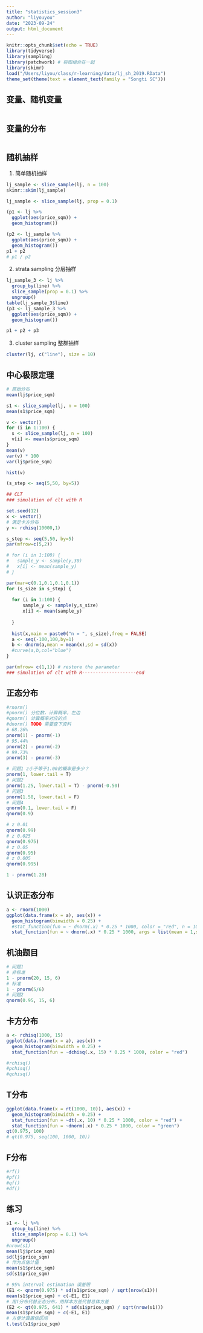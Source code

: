 ```yaml
---
title: "statistics_session3"
author: "liyouyou"
date: "2023-09-24"
output: html_document
---
```


```r
knitr::opts_chunk$set(echo = TRUE)
library(tidyverse)
library(sampling)
library(patchwork) # 将图组合在一起
library(skimr)
load("/Users/liyou/class/r-learning/data/lj_sh_2019.RData")
theme_set(theme(text = element_text(family = "Songti SC")))
```

## 变量、随机变量
```r

```

## 变量的分布
```r

```


## 随机抽样
1. 简单随机抽样
```r
lj_sample <- slice_sample(lj, n = 100)
skimr::skim(lj_sample)

lj_sample <- slice_sample(lj, prop = 0.1)

(p1 <- lj %>% 
  ggplot(aes(price_sqm)) +
  geom_histogram())

(p2 <- lj_sample %>% 
  ggplot(aes(price_sqm)) +
  geom_histogram())
p1 + p2
# p1 / p2

```
2. strata sampling 分层抽样
```r
lj_sample_3 <- lj %>% 
  group_by(line) %>% 
  slice_sample(prop = 0.1) %>% 
  ungroup()
table(lj_sample_3$line)
(p3 <- lj_sample_3 %>% 
  ggplot(aes(price_sqm)) +
  geom_histogram())

p1 + p2 + p3
```
3. cluster sampling 整群抽样
```r
cluster(lj, c("line"), size = 10)
```

## 中心极限定理
```r
# 原始分布
mean(lj$price_sqm)

s1 <- slice_sample(lj, n = 100)
mean(s1$price_sqm)

v <- vector()
for (i in 1:100) {
  s <- slice_sample(lj, n = 100)
  v[i] <- mean(s$price_sqm)
}
mean(v)
var(v) * 100
var(lj$price_sqm)

hist(v)

```
```r
(s_step <- seq(5,50, by=5))
```

```r
## CLT
### simulation of clt with R

set.seed(12)
x <- vector()
# 满足卡方分布
y <- rchisq(10000,1)

s_step <- seq(5,50, by=5)
par(mfrow=c(5,2))

# for (i in 1:100) {
#   sample_y <- sample(y,30)
#   x[i] <- mean(sample_y)
# }

par(mar=c(0.1,0.1,0.1,0.1))
for (s_size in s_step) {
    
  for (i in 1:100) {
      sample_y <- sample(y,s_size)
      x[i] <- mean(sample_y)
    
  }
  
  hist(x,main = paste0("n = ", s_size),freq = FALSE)
  a <- seq(-100,100,by=1)
  b <- dnorm(a,mean = mean(x),sd = sd(x))
  #curve(a,b,col="blue")
}

par(mfrow= c(1,1)) # restore the parameter
### simulation of clt with R--------------------end
```

## 正态分布
```r
#rnorm()
#pnorm() 分位数，计算概率，左边
#qnorm() 计算概率对应的点
#dnorm() TODO 需要查下资料
# 68.26%
pnorm(1) - pnorm(-1)
# 95.44%
pnorm(2) - pnorm(-2)
# 99.73%
pnorm(3) - pnorm(-3)

# 问题1 z小于等于1.00的概率是多少？
pnorm(1, lower.tail = T)
# 问题2
pnorm(1.25, lower.tail = T) - pnorm(-0.50)
# 问题3
pnorm(1.58, lower.tail = F)
# 问题4
qnorm(0.1, lower.tail = F)
qnorm(0.9)

# z 0.01
qnorm(0.99)
# z 0.025
qnorm(0.975)
# z 0.05
qnorm(0.95)
# z 0.005
qnorm(0.995)

1 - pnorm(1.28)

```
## 认识正态分布
```r
a <- rnorm(1000)
ggplot(data.frame(x = a), aes(x)) +
  geom_histogram(binwidth = 0.25) +
  #stat_function(fun = ~ dnorm(.x) * 0.25 * 1000, color = "red", n = 100) +
  stat_function(fun = ~ dnorm(.x) * 0.25 * 1000, args = list(mean = 1,sd = 1) ,color = "blue", n = 100)

```
## 机油题目
```r
# 问题1
# 非标准
1 - pnorm(20, 15, 6)
# 标准
1 - pnorm(5/6)
# 问题2
qnorm(0.95, 15, 6)
```

## 卡方分布
```r
a <- rchisq(1000, 15)
ggplot(data.frame(x = a), aes(x)) +
  geom_histogram(binwidth = 0.25) +
  stat_function(fun = ~dchisq(.x, 15) * 0.25 * 1000, color = "red")

#rchisq()
#pchisq()
#qchisq()

```
## T分布
```r
ggplot(data.frame(x = rt(1000, 10)), aes(x)) +
  geom_histogram(binwidth = 0.25) +
  stat_function(fun = ~dt(.x, 10) * 0.25 * 1000, color = "red") +
  stat_function(fun = ~dnorm(.x) * 0.25 * 1000, color = "green")
qt(0.975, 100)
# qt(0.975, seq(100, 1000, 10))
```
## F分布
```r
#rf()
#pf()
#qf()
#df()
```

## 练习
```r
s1 <- lj %>% 
  group_by(line) %>% 
  slice_sample(prop = 0.1) %>% 
  ungroup()
#nrow(s1)
mean(lj$price_sqm)
sd(lj$price_sqm)
# 作为点估计值
mean(s1$price_sqm)
sd(s1$price_sqm)

# 95% interval estimation 误差限
(E1 <- qnorm(0.975) * sd(s1$price_sqm) / sqrt(nrow(s1)))
mean(s1$price_sqm) + c(-E1, E1)
# 用T分布代替正态分布，用样本方差代替总体方差
(E2 <- qt(0.975, 641) * sd(s1$price_sqm) / sqrt(nrow(s1)))
mean(s1$price_sqm) + c(-E1, E1)
# 方便计算置信区间
t.test(s1$price_sqm)

```


